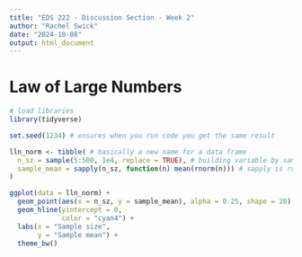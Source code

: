 ```yaml
---
title: "EDS 222 - Discussion Section - Week 2"
author: "Rachel Swick"
date: "2024-10-08"
output: html_document
---
```


# Law of Large Numbers

```r
# load libraries
library(tidyverse)
```

```r
set.seed(1234) # ensures when you run code you get the same result

lln_norm <- tibble( # basically a new name for a data frame
  n_sz = sample(5:500, 1e4, replace = TRUE), # building variable by sampling between 5 and 500, taking 10000 samples
  sample_mean = sapply(n_sz, function(n) mean(rnorm(n))) # sapply is running a for loop to take the sample mean of the normal distribution for every row of our sample
) 

ggplot(data = lln_norm) +
  geom_point(aes(x = n_sz, y = sample_mean), alpha = 0.25, shape = 20) +
  geom_hline(yintercept = 0,
             color = "cyan4") +
  labs(x = "Sample size",
       y = "Sample mean") +
  theme_bw()
```

